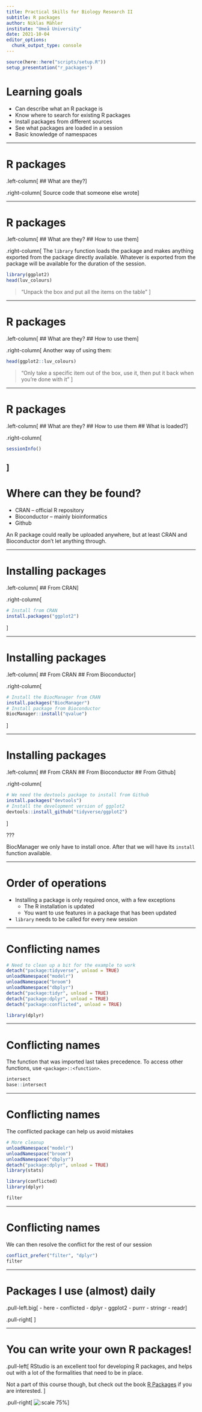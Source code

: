 ```yaml
---
title: Practical Skills for Biology Research II
subtitle: R packages
author: Niklas Mähler
institute: "Umeå University"
date: 2021-10-04
editor_options:
  chunk_output_type: console
---
```


```r
source(here::here("scripts/setup.R"))
setup_presentation("r_packages")
```

# Learning goals

- Can describe what an R package is
- Know where to search for existing R packages
- Install packages from different sources
- See what packages are loaded in a session
- Basic knowledge of namespaces

---

# R packages

.left-column[
## What are they?
]

.right-column[
Source code that someone else wrote
]

---

# R packages

.left-column[
## What are they?
## How to use them
]

.right-column[
The `library` function loads the package and makes anything exported from the package directly available.
Whatever is exported from the package will be available for the duration of the session.

```r
library(ggplot2)
head(luv_colours)
```

> "Unpack the box and put all the items on the table"
]

---

# R packages

.left-column[
## What are they?
## How to use them
]

.right-column[
Another way of using them:

```r
head(ggplot2::luv_colours)
```

> "Only take a specific item out of the box, use it, then put it back when you're done with it"
]

---

# R packages

.left-column[
## What are they?
## How to use them
## What is loaded?
]

.right-column[
```r
sessionInfo()
```
]
---

# Where can they be found?

- CRAN &ndash; official R repository
- Bioconductor &ndash; mainly bioinformatics
- Github

An R package could really be uploaded anywhere, but at least CRAN and Bioconductor don't let anything through.

---

# Installing packages

.left-column[
## From CRAN
]

.right-column[
```r
# Install from CRAN
install.packages("ggplot2")
```
]

---

# Installing packages

.left-column[
## From CRAN
## From Bioconductor
]

.right-column[
```r
# Install the BiocManager from CRAN 
install.packages("BiocManager")
# Install package from Bioconductor
BiocManager::install("qvalue")
```
]

---

# Installing packages

.left-column[
## From CRAN
## From Bioconductor
## From Github
]

.right-column[
```r
# We need the devtools package to install from Github
install.packages("devtools")
# Install the development version of ggplot2
devtools::install_github("tidyverse/ggplot2")
```
]

???

BiocManager we only have to install once.
After that we will have its `install` function available.

---

# Order of operations

- Installing a package is only required once, with a few exceptions
  - The R installation is updated
  - You want to use features in a package that has been updated
- `library` needs to be called for every new session

---

# Conflicting names

```r
# Need to clean up a bit for the example to work
detach("package:tidyverse", unload = TRUE)
unloadNamespace("modelr")
unloadNamespace("broom")
unloadNamespace("dbplyr")
detach("package:tidyr", unload = TRUE)
detach("package:dplyr", unload = TRUE)
detach("package:conflicted", unload = TRUE)
```

```r
library(dplyr)
```

---

# Conflicting names

The function that was imported last takes precedence. To access other functions, use `<package>::<function>`.

```r
intersect
base::intersect
```

---

# Conflicting names

The conflicted package can help us avoid mistakes

```r
# More cleanup
unloadNamespace("modelr")
unloadNamespace("broom")
unloadNamespace("dbplyr")
detach("package:dplyr", unload = TRUE)
library(stats)
```

```r
library(conflicted)
library(dplyr)

filter
```

---

# Conflicting names

We can then resolve the conflict for the rest of our session

```r
conflict_prefer("filter", "dplyr")
filter
```

---

# Packages I use (almost) daily

.pull-left.big[
- here
- conflicted
- dplyr
- ggplot2
- purrr
- stringr
- readr
]

.pull-right[
<div style="position: relative; height: 280px; width: 450px;">
<img style="width: 150px; margin: 0; position: absolute; top: 0; left: 0;" src="https://raw.githubusercontent.com/rstudio/hex-stickers/master/PNG/ggplot2.png">
<img style="width: 150px; margin: 0; position: absolute; top: 130px; left: 75px;" src="https://raw.githubusercontent.com/rstudio/hex-stickers/master/PNG/purrr.png">
<img style="width: 150px; margin: 0; position: absolute; top: 0; left: 150px;" src="https://raw.githubusercontent.com/rstudio/hex-stickers/master/PNG/stringr.png">
<img style="width: 150px; margin: 0; position: absolute; top: 130px; left: 225px;" src="https://raw.githubusercontent.com/rstudio/hex-stickers/master/PNG/dplyr.png">
<img style="width: 150px; margin: 0; position: absolute; top: 0; left: 300px;" src="https://raw.githubusercontent.com/rstudio/hex-stickers/master/PNG/readr.png">
</div>
]

---

# You can write your own R packages!

.pull-left[
RStudio is an excellent tool for developing R packages, and helps out with a lot of the formalities that need to be in place.

Not a part of this course though, but check out the book [R Packages](https://r-pkgs.org/) if you are interested.
]

.pull-right[
![:scale 75%](https://d33wubrfki0l68.cloudfront.net/19c4a5cab01d9bcb1d2edeb63ce5ba0f21870e33/68feb/images/cover.png)
]
